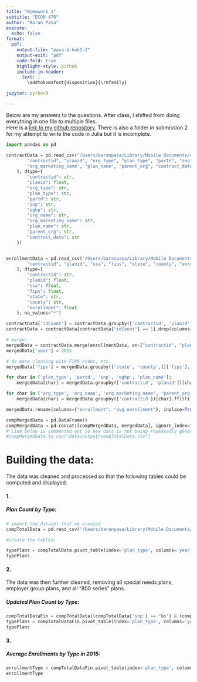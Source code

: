 ```yaml
---
title: "Homework 1"
subtitle: "ECON 470"
author: "Baran Pasa"
execute:
  echo: false
format:
  pdf:
    output-file: "pasa-b-hwk1-2"
    output-exit: "pdf"
    code-fold: true
    highlight-style: github
    include-in-header:
      text: |
        \addtokomafont{disposition}{\rmfamily}

jupyter: python3

---
```


Below are my answers to the questions. After class, I shifted from doing everything in one file to multiple files.\ \
Here is a [link to my github repository](https://github.com/BaranPasa2/homework1/tree/main/submission2).\ There is also a folder in submission 2 for my attempt to write the code in Julia but it is incomplete.
```python
import pandas as pd

contractData = pd.read_csv("/Users/baranpasa/Library/Mobile Documents/com~apple~CloudDocs/Desktop/Emory/Junior Year/Junior Spring/ECON 470/ECON 470 Python /homework1/homework1/data/input/CPSC_Contract_Info_2015_01.csv", encoding='latin1', skiprows=1, names=[
        "contractid", "planid", "org_type", "plan_type", "partd", "snp", "eghp", "org_name",
        "org_marketing_name", "plan_name", "parent_org", "contract_date"
    ], dtype={
        "contractid": str,
        "planid": float,
        "org_type": str,
        "plan_type": str,
        "partd": str,
        "snp": str,
        "eghp": str,
        "org_name": str,
        "org_marketing_name": str,
        "plan_name": str,
        "parent_org": str,
        "contract_date": str
    })


enrollmentData = pd.read_csv("/Users/baranpasa/Library/Mobile Documents/com~apple~CloudDocs/Desktop/Emory/Junior Year/Junior Spring/ECON 470/ECON 470 Python /homework1/homework1/data/input/CPSC_Enrollment_Info_2015_01.csv", skiprows=1, names=[
        "contractid", "planid", "ssa", "fips", "state", "county", "enrollment"
    ], dtype={
        "contractid": str,
        "planid": float,
        "ssa": float,
        "fips": float,
        "state": str,
        "county": str,
        "enrollment": float
    }, na_values="*")

contractData['idCount'] = contractData.groupby(['contractid', 'planid']).cumcount() + 1
contractData = contractData[contractData["idCount"] == 1].drop(columns=['idCount'])

# merge:
mergedData = contractData.merge(enrollmentData, on=["contractid", "planid"], how="left")
mergedData['year'] = 2015

# do more cleaning with FIPS codes, etc.
mergedData['fips'] = mergedData.groupby(['state', 'county',])['fips'].ffill().bfill()

for char in ['plan_type', 'partd', 'snp', 'eghp', 'plan_name']:
    mergedData[char] = mergedData.groupby(['contractid', 'planid'])[char].ffill().bfill()

for char in ['org_type', 'org_name', 'org_marketing_name', 'parent_org']:
    mergedData[char] = mergedData.groupby(['contractid'])[char].ffill().bfill()

mergedData.rename(columns={"enrollment": "avg_enrollment"}, inplace=True)

compMergedData = pd.DataFrame()
compMergedData = pd.concat([compMergedData, mergedData], ignore_index=True)
# Line below is commented out so new data is not being repeatedly generated.
#compMergedData.to_csv("data/output/compTotalData.csv")
```

\newpage

# Building the data:

The data was cleaned and processed so that the following tables could be computed and displayed. 

#### 1.
##### Plan Count by Type:

```python
# import the dataset that we created
compTotalData = pd.read_csv("/Users/baranpasa/Library/Mobile Documents/com~apple~CloudDocs/Desktop/Emory/Junior Year/Junior Spring/ECON 470/ECON 470 Python /homework1/homework1/data/output/compTotalData.csv")

#create the tables:

typePlans = compTotalData.pivot_table(index='plan_type', columns='year', values='planid', aggfunc='count').style.set_caption('Plan Count for 2015')
typePlans


```
\newpage
#### 2.
The data was then further cleaned, removing all special needs plans, employer group plans, and all "800 series" plans.

##### Updated Plan Count by Type:
```python
compTotalDataFin = compTotalData[(compTotalData['snp'] == "No") & (compTotalData['eghp'] == "No") & ((compTotalData['planid'] < 800) | (compTotalData['planid'] >= 900))]
typePlans = compTotalDataFin.pivot_table(index='plan_type', columns='year', values='avg_enrollment', aggfunc='count').style.set_caption('Updated Plan Count by Type for 2015')
typePlans
```

#### 3.
##### Average Enrollments by Type in 2015:
```python
enrollmentType = compTotalDataFin.pivot_table(index='plan_type', columns='year', values='avg_enrollment', aggfunc='mean').style.set_caption('Enrollment Average by Plan Type for 2015')
enrollmentType
```